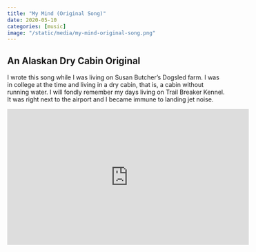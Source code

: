 ```yaml
---
title: "My Mind (Original Song)"
date: 2020-05-10
categories: [music]
image: "/static/media/my-mind-original-song.png"
---
```


## An Alaskan Dry Cabin Original

I wrote this song while I was living on Susan Butcher's Dogsled farm. I was in college at the time and living in a dry cabin, that is, a cabin without running water. I will fondly remember my days living on Trail Breaker Kennel. It was right next to the airport and I became immune to landing jet noise.

<iframe width="560" height="315" src="https://www.youtube.com/embed/2tCmr1PjDYo" frameborder="0" allowfullscreen></iframe>

